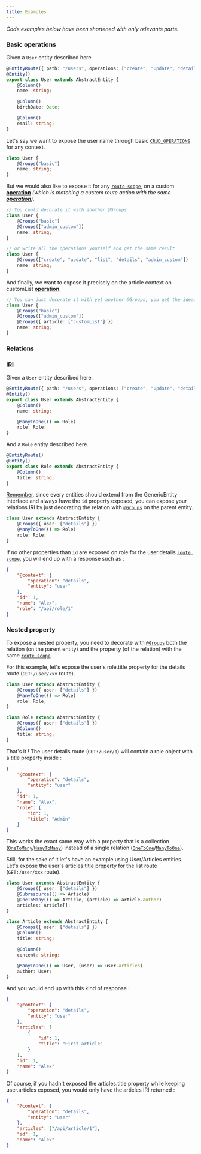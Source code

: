 ```yaml
---
title: Examples
---
```


_Code examples below have been shortened with only relevants parts._

### Basic operations

Given a `User` entity described here.

```typescript
@EntityRoute({ path: "/users", operations: ["create", "update", "details", "list", "delete"] })
@Entity()
export class User extends AbstractEntity {
    @Column()
    name: string;

    @Column()
    birthDate: Date;

    @Column()
    email: string;
}
```

Let's say we want to expose the user name through basic [`CRUD_OPERATIONS`](/definitions#const-crud_operations) for any
context.

```typescript {2}
class User {
    @Groups("basic")
    name: string;
}
```

But we would also like to expose it for any [`route scope`](/entity-routes/route-scope), on a custom
[**operation**](/entity-routes/operations/) _(which is matching a custom route action with the same
[**operation**](/entity-routes/operations/))_.

```typescript {4,10}
// You could decorate it with another @Groups
class User {
    @Groups("basic")
    @Groups(["admin_custom"])
    name: string;
}

// or write all the operations yourself and get the same result
class User {
    @Groups(["create", "update", "list", "details", "admin_custom"])
    name: string;
}
```

And finally, we want to expose it precisely on the article context on customList
[**operation**](/entity-routes/operations/).

```typescript {4,10}
// You can just decorate it with yet another @Groups, you get the idea.
class User {
    @Groups("basic")
    @Groups(["admin_custom"])
    @Groups({ article: ["customList"] })
    name: string;
}
```

### Relations

### IRI

Given a `User` entity described here.

```typescript
@EntityRoute({ path: "/users", operations: ["create", "update", "details", "list", "delete"] })
@Entity()
export class User extends AbstractEntity {
    @Column()
    name: string;

    @ManyToOne(() => Role)
    role: Role;
}
```

And a `Role` entity described here.

```typescript
@EntityRoute()
@Entity()
export class Role extends AbstractEntity {
    @Column()
    title: string;
}
```

[Remember](/entity-routes/introduction#1-creating-your-entities), since every entities should extend from the
GenericEntity interface and always have the `id` property exposed, you can expose your relations IRI by just decorating
the relation with [`@Groups`](/definitions#groups) on the parent entity.

```typescript {2}
class User extends AbstractEntity {
    @Groups({ user: ["details"] })
    @ManyToOne(() => Role)
    role: Role;
}
```

If no other properties than `id` are exposed on role for the user.details [`route scope`](/entity-routes/route-scope/),
you will end up with a response such as :

```json {8}
{
    "@context": {
        "operation": "details",
        "entity": "user"
    },
    "id": 1,
    "name": "Alex",
    "role": "/api/role/1"
}
```

### Nested property

To expose a nested property, you need to decorate with [`@Groups`](/definitions#groups) both the relation (on the parent
entity) and the property (of the relation) with the same [`route scope`](/entity-routes/route-scope/).

For this example, let's expose the user's role.title property for the details route (`GET:/user/xxx` route).

```typescript {2}
class User extends AbstractEntity {
    @Groups({ user: ["details"] })
    @ManyToOne(() => Role)
    role: Role;
}
```

```typescript {2}
class Role extends AbstractEntity {
    @Groups({ user: ["details"] })
    @Column()
    title: string;
}
```

That's it ! The user details route (`GET:/user/1`) will contain a role object with a title property inside :

```json {8-11}
{
    "@context": {
        "operation": "details",
        "entity": "user"
    },
    "id": 1,
    "name": "Alex",
    "role": {
        "id": 1,
        "title": "Admin"
    }
}
```

This works the exact same way with a property that is a collection
([`OneToMany`](https://typeorm.io/#/many-to-one-one-to-many-relations)/[`ManyToMany`](https://typeorm.io/#/many-to-many-relations))
instead of a single relation
([`OneToOne`](https://typeorm.io/#/one-to-one-relations)/[`ManyToOne`](https://typeorm.io/#/many-to-one-one-to-many-relations)).

Still, for the sake of it let's have an example using User/Articles entities. Let's expose the user's articles.title
property for the list route (`GET:/user/xxx` route).

```typescript {2}
class User extends AbstractEntity {
    @Groups({ user: ["details"] })
    @Subresource(() => Article)
    @OneToMany(() => Article, (article) => article.author)
    articles: Article[];
}
```

```typescript {2}
class Article extends AbstractEntity {
    @Groups({ user: ["details"] })
    @Column()
    title: string;

    @Column()
    content: string;

    @ManyToOne(() => User, (user) => user.articles)
    author: User;
}
```

And you would end up with this kind of response :

```json {6-11}
{
    "@context": {
        "operation": "details",
        "entity": "user"
    },
    "articles": [
        {
            "id": 1,
            "title": "First article"
        }
    ],
    "id": 1,
    "name": "Alex"
}
```

Of course, if you hadn't exposed the articles.title property while keeping user.articles exposed, you would only have
the articles IRI returned :

```json {6}
{
    "@context": {
        "operation": "details",
        "entity": "user"
    },
    "articles": ["/api/article/1"],
    "id": 1,
    "name": "Alex"
}
```

